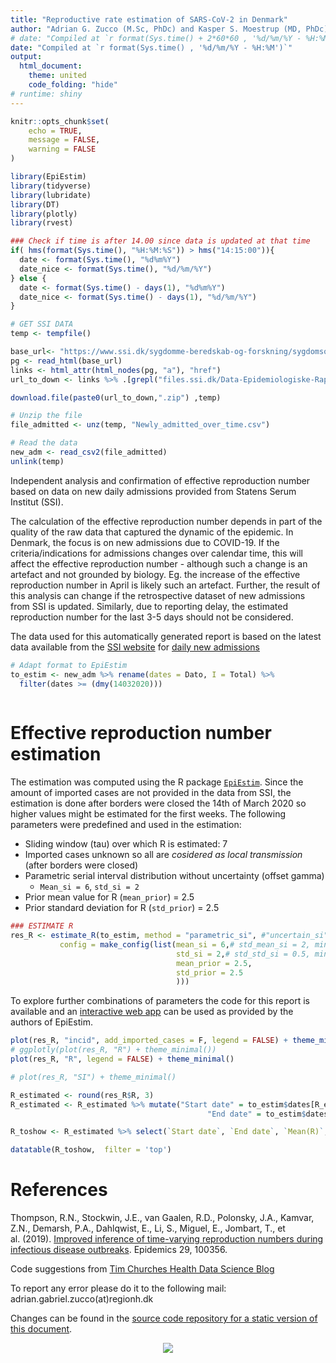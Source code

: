 ```yaml
---
title: "Reproductive rate estimation of SARS-CoV-2 in Denmark"
author: "Adrian G. Zucco (M.Sc, PhDc) and Kasper S. Moestrup (MD, PhDc) @PERSIMUNE"
# date: "Compiled at `r format(Sys.time() + 2*60*60 , '%d/%m/%Y - %H:%M')`"
date: "Compiled at `r format(Sys.time() , '%d/%m/%Y - %H:%M')`"
output: 
  html_document:
    theme: united
    code_folding: "hide"
# runtime: shiny
---
```


<!-- + 2 hours added due to timezone in shinyapps.io -->

<!--  ```{r, echo = FALSE} -->
<!--  HTML('<style> -->
<!--  body { -->
<!--  text-align: justify} -->
<!--  </style>') -->
<!--  -->
<!--  ``` -->


```r
knitr::opts_chunk$set(
	echo = TRUE,
	message = FALSE,
	warning = FALSE
)

```



```r

library(EpiEstim)
library(tidyverse)
library(lubridate)
library(DT)
library(plotly)
library(rvest)

### Check if time is after 14.00 since data is updated at that time
if( hms(format(Sys.time(), "%H:%M:%S")) > hms("14:15:00")){
  date <- format(Sys.time(), "%d%m%Y")
  date_nice <- format(Sys.time(), "%d/%m/%Y")
} else {
  date <- format(Sys.time() - days(1), "%d%m%Y")
  date_nice <- format(Sys.time() - days(1), "%d/%m/%Y")
}

# GET SSI DATA
temp <- tempfile()

base_url<- "https://www.ssi.dk/sygdomme-beredskab-og-forskning/sygdomsovervaagning/c/covid19-overvaagning"
pg <- read_html(base_url)
links <- html_attr(html_nodes(pg, "a"), "href")
url_to_down <- links %>% .[grepl("files.ssi.dk/Data-Epidemiologiske-Rapport-|files.ssi.dk/.+pidemiologisk.+apport", ., ignore.case = T)]

download.file(paste0(url_to_down,".zip") ,temp)

# Unzip the file
file_admitted <- unz(temp, "Newly_admitted_over_time.csv")

# Read the data
new_adm <- read_csv2(file_admitted)
unlink(temp)

```

<!-- <img src="http://www.persimune.dk/Portals/0/Images/PERSIMUNE%20m%20txt3.png?ver=2015-01-30-091850-000" style="float:right"> -->



Independent analysis and confirmation of effective reproduction number based on data on new daily admissions provided from Statens Serum Institut (SSI). 

The calculation of the effective reproduction number depends in part of the quality of the raw data that captured the dynamic of the epidemic. In Denmark, the focus is on new admissions due to COVID-19. If the criteria/indications for admissions changes over calendar time, this will affect the effective reproduction number - although such a change is an artefact and not grounded by biology. Eg. the increase of the effective reproduction number in April is likely such an artefact. Further, the result of this analysis can change if the retrospective dataset of new admissions from SSI is updated. Similarly, due to reporting delay, the estimated reproduction number for the last 3-5 days should not be considered.

The data used for this automatically generated report is based on the latest data available from the [SSI website](https://www.ssi.dk/aktuelt/sygdomsudbrud/coronavirus/covid-19-i-danmark-epidemiologisk-overvaagningsrapport) for [daily new admissions](`r url_to_down`)

```r
# Adapt format to EpiEstim
to_estim <- new_adm %>% rename(dates = Dato, I = Total) %>% 
  filter(dates >= (dmy(14032020)))
  
```

# Effective reproduction number estimation

The estimation was computed using the R package [`EpiEstim`](https://rdrr.io/cran/EpiEstim/). Since the amount of imported cases are not provided in the data from SSI, the estimation is done after borders were closed the 14th of March 2020 so higher values might be estimated for the first weeks. The following parameters were predefined and used in the estimation:

- Sliding window (tau) over which R is estimated: 7
- Imported cases unknown so all are *cosidered as local transmission* (after borders were closed)
- Parametric serial interval distribution without uncertainty (offset gamma)
  - `Mean_si = 6`, `std_si = 2` 
- Prior mean value for R (`mean_prior`) = 2.5
- Prior standard deviation for R (`std_prior`) = 2.5


```r
### ESTIMATE R
res_R <- estimate_R(to_estim, method = "parametric_si", #"uncertain_si", 
           config = make_config(list(mean_si = 6,# std_mean_si = 2, min_mean_si = 4, max_mean_si = 8, 
                                     std_si = 2,# std_std_si = 0.5, min_std_si = 0.5, max_std_si = 2.5,
                                     mean_prior = 2.5,
                                     std_prior = 2.5
                                     )))

```

To explore further combinations of parameters the code for this report is available and an [interactive web app](https://shiny.dide.imperial.ac.uk/epiestim/) can be used as provided by the authors of EpiEstim.

```r
plot(res_R, "incid", add_imported_cases = F, legend = FALSE) + theme_minimal() 
# ggplotly(plot(res_R, "R") + theme_minimal())
plot(res_R, "R", legend = FALSE) + theme_minimal()

# plot(res_R, "SI") + theme_minimal()
```


```r
R_estimated <- round(res_R$R, 3)
R_estimated <- R_estimated %>% mutate("Start date" = to_estim$dates[R_estimated$t_start], 
                                            "End date" = to_estim$dates[R_estimated$t_end])

R_toshow <- R_estimated %>% select(`Start date`, `End date`, `Mean(R)`, `Std(R)`, `Median(R)`, `Quantile.0.025(R)`, `Quantile.0.975(R)`)

datatable(R_toshow,  filter = 'top')
```

# References

Thompson, R.N., Stockwin, J.E., van Gaalen, R.D., Polonsky, J.A., Kamvar, Z.N., Demarsh, P.A., Dahlqwist, E., Li, S., Miguel, E., Jombart, T., et al. (2019). [Improved inference of time-varying reproduction numbers during infectious disease outbreaks](https://www.sciencedirect.com/science/article/pii/S1755436519300350). Epidemics 29, 100356.

Code suggestions from [Tim Churches Health Data Science Blog](https://timchurches.github.io/blog/posts/2020-02-18-analysing-covid-19-2019-ncov-outbreak-data-with-r-part-1/)

To report any error please do it to the following mail: adrian.gabriel.zucco(at)regionh.dk

Changes can be found in the [source code repository for a static version of this document](https://github.com/adrigabzu/reproductive_rate_DK/commits/master).

<center><img src="http://www.persimune.dk/Portals/0/Images/PERSIMUNE%20m%20txt3.png?ver=2015-01-30-091850-000"></center>


